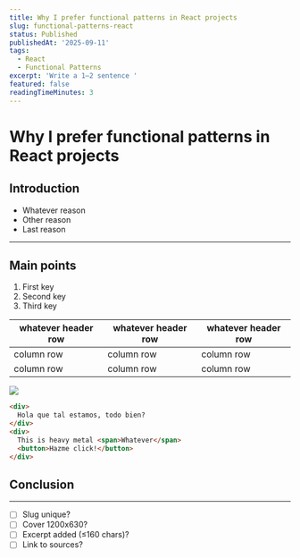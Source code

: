 ```yaml
---
title: Why I prefer functional patterns in React projects
slug: functional-patterns-react
status: Published
publishedAt: '2025-09-11'
tags:
  - React
  - Functional Patterns
excerpt: 'Write a 1–2 sentence '
featured: false
readingTimeMinutes: 3
---
```

# Why I prefer functional patterns in React projects
## Introduction
- Whatever reason
- Other reason
- Last reason
---
## Main points
1. First key
1. Second key
1. Third key

| whatever header row | whatever header row | whatever header row |
| --- | --- | --- |
| column row | column row | column row |
| column row | column row | column row |

![](/notion/26ba0b87-60a7-80b3-b5f4-d01d6c3c9329/img-1.jpeg)

```html
<div>
  Hola que tal estamos, todo bien?
</div>
<div>
  This is heavy metal <span>Whatever</span>
  <button>Hazme click!</button>
</div>
```

## Conclusion
---
- [ ] Slug unique?
- [ ] Cover 1200x630?
- [ ] Excerpt added (≤160 chars)?
- [ ] Link to sources?
<br />
<br />
